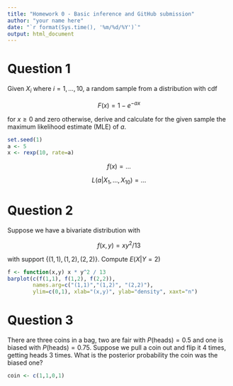 ```yaml
---
title: "Homework 0 - Basic inference and GitHub submission"
author: "your name here"
date: "`r format(Sys.time(), '%m/%d/%Y')`"
output: html_document
---
```


# Question 1

Given $X_i$ where $i = 1, ..., 10$, a random sample from a
distribution with cdf 

$$ F(x) = 1 - e^{-a x} $$

for $x \ge 0$ and zero otherwise, derive and calculate for the given
sample the maximum likelihood estimate (MLE) of $a$. 

```r
set.seed(1)
a <- 5
x <- rexp(10, rate=a)
```

$$ f(x) = \dots $$

$$ L(a | X_1, ..., X_{10}) = \dots $$

# Question 2

Suppose we have a bivariate distribution with 

$$f(x, y) = x y^2 / 13 $$

with support $\{(1,1), (1,2), (2,2)\}$. Compute $E(X|Y=2)$

```r
f <- function(x,y) x * y^2 / 13
barplot(c(f(1,1), f(1,2), f(2,2)),
        names.arg=c("(1,1)","(1,2)", "(2,2)"),
        ylim=c(0,1), xlab="(x,y)", ylab="density", xaxt="n")
```

# Question 3

There are three coins in a bag, two are fair with $P(\textrm{heads}) =
0.5$ and one is biased with $P(\textrm{heads}) = 0.75$. Suppose we
pull a coin out and flip it 4 times, getting heads 3 times. What is
the posterior probability the coin was the biased one?

```r
coin <- c(1,1,0,1)
```

$~$

$~$

$~$
